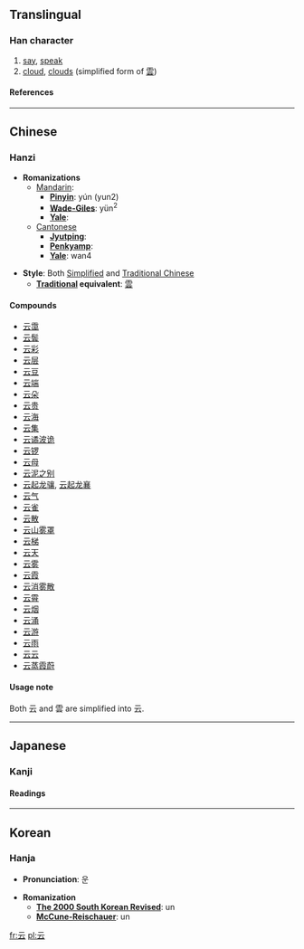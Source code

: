 {{see|雲}}<!-- may be replaced by zh-forms -->

==Translingual==
===Han character===
{{Han char|rad=二|as=02|sn=4|four=1073<sub>1</sub>|canj=一一戈 (MMI)}}
# [[say]], [[speak]]
# [[cloud]], [[cloud]]s (simplified form of [[雲]])
====References====
{{Han ref|kx=0086.080|dkj=00254|dj=0178.010|hdz=10384.020|uh=4E91|ud=20113|bh=A4AA|bd=42154}}
----
==Chinese==
===Hanzi===


* '''Romanizations'''
** [[Mandarin]]:
*** '''[[Pinyin]]''': yún (yun2)
*** '''[[Wade-Giles]]''': yün<sup>2</sup>
*** '''[[Yale]]''': 
**[[Cantonese]]
***'''[[Jyutping]]''':
***'''[[Penkyamp]]''': 
***'''[[Yale]]''': wan4

* '''Style''': Both [[Simplified Chinese|Simplified]] and [[Traditional Chinese]]
** '''[[Traditional Chinese|Traditional]] equivalent''': [[雲]]

====Compounds====
*[[云霭]]
*[[云鬓]]
*[[云彩]]
*[[云层]]
*[[云豆]]
*[[云端]]
*[[云朵]]
*[[云贵]]
*[[云海]]
*[[云集]]
*[[云谲波诡]]
*[[云锣]]
*[[云母]]
*[[云泥之别]]
*[[云起龙骧]], [[云起龙襄]]
*[[云气]]
*[[云雀]]
*[[云散]]
*[[云山雾罩]]
*[[云梯]]
*[[云天]]
*[[云雾]]
*[[云霞]]
*[[云消雾散]]
*[[云霄]]
*[[云烟]]
*[[云涌]]
*[[云游]]
*[[云雨]]
*[[云云]]
*[[云蒸霞蔚]]

====Usage note====
Both 云 and 雲 are simplified into 云.
----
==Japanese==
===Kanji===


{{ja-kanji|grade=|rs=二02}}
====Readings====
{{ja-readings|on=[[うん]] (un)|kun=[[いう]] (iu)}}


----
==Korean==
===Hanja===

* '''Pronunciation''': 운

* '''Romanization'''
** '''[[The 2000 South Korean Revised Romanization|The 2000 South Korean Revised]]''': un
** '''[[McCune-Reischauer]]''': un


[[fr:云]]
[[pl:云]]